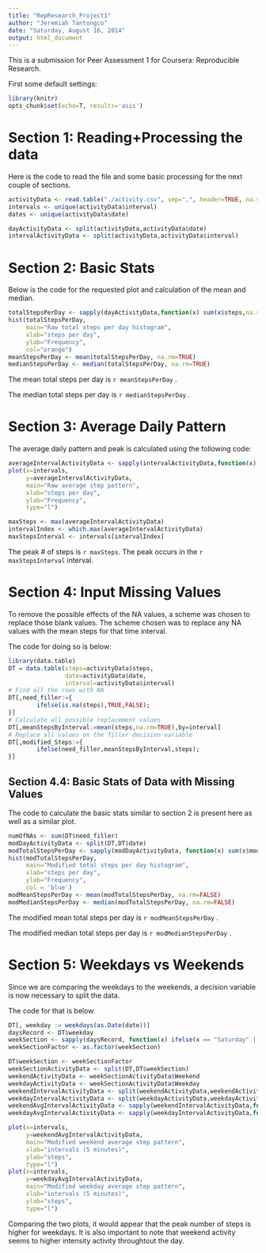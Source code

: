 ```yaml
---
title: "RepResearch_Project1"
author: "Jeremiah Tantongco"
date: "Saturday, August 16, 2014"
output: html_document
---
```


This is a submission for Peer Assessment 1 for Coursera: Reproducible Research.

First some default settings:

```r
library(knitr)
opts_chunk$set(echo=T, results='asis')
```

# Section 1: Reading+Processing the data

Here is the code to read the file and some basic processing for the next couple of sections.

```r
activityData <- read.table("./activity.csv", sep=",", header=TRUE, na.strings = 'NA')
intervals <- unique(activityData$interval)
dates <- unique(activityData$date)

dayActivityData <- split(activityData,activityData$date)
intervalActivityData <- split(activityData,activityData$interval)
```

# Section 2: Basic Stats

Below is the code for the requested plot and calculation of the mean and median.

```r
totalStepsPerDay <- sapply(dayActivityData,function(x) sum(x$steps,na.rm=FALSE))
hist(totalStepsPerDay, 
     main="Raw total steps per day histogram",
     xlab="steps per day",
     ylab="Frequency",
     col="orange")
meanStepsPerDay <- mean(totalStepsPerDay, na.rm=TRUE)
medianStepsPerDay <- median(totalStepsPerDay, na.rm=TRUE)
```

The mean total steps per day is `r meanStepsPerDay` .

The median total steps per day is `r medianStepsPerDay` .

# Section 3: Average Daily Pattern

The average daily pattern and peak is calculated using the following code:

```r
averageIntervalActivityData <- sapply(intervalActivityData,function(x) mean(x$steps,na.rm=TRUE))
plot(x=intervals,
     y=averageIntervalActivityData,
     main="Raw average step pattern",
     xlab="steps per day",
     ylab="Frequency",
     type="l")

maxSteps <- max(averageIntervalActivityData)
intervalIndex <- which.max(averageIntervalActivityData)
maxStepsInterval <- intervals[intervalIndex]
```

The peak # of steps is `r maxSteps`.
The peak occurs in the `r maxStepsInterval` interval.

# Section 4: Input Missing Values

To remove the possible effects of the NA values, a scheme was chosen to replace those blank values.
The scheme chosen was to replace any NA values with the mean steps for that time interval.

The code for doing so is below:

```r
library(data.table)
DT = data.table(steps=activityData$steps,
                date=activityData$date,
                interval=activityData$interval)
# Find all the rows with NA
DT[,need_filler:={
        ifelse(is.na(steps),TRUE,FALSE);
}]
# Calculate all possible replacement values
DT[,meanStepsByInterval:=mean(steps,na.rm=TRUE),by=interval]
# Replace all values on the filler decision variable
DT[,modified_Steps:={
        ifelse(need_filler,meanStepsByInterval,steps);
}]
```

## Section 4.4: Basic Stats of Data with Missing Values

The code to calculate the basic stats similar to section 2 is present here as well as a similar plot.

``` r
numOfNAs <- sum(DT$need_filler)
modDayActivityData <- split(DT,DT$date)
modTotalStepsPerDay <- sapply(modDayActivityData, function(x) sum(x$modified_Steps,na.rm=FALSE))
hist(modTotalStepsPerDay, 
     main="Modified total steps per day histogram",
     xlab="steps per day",
     ylab="Frequency",
     col = 'blue')
modMeanStepsPerDay <- mean(modTotalStepsPerDay, na.rm=FALSE)
modMedianStepsPerDay <- median(modTotalStepsPerDay, na.rm=FALSE)
```

The modified mean total steps per day is `r modMeanStepsPerDay` .

The modified median total steps per day is `r modMedianStepsPerDay` .

# Section 5: Weekdays vs Weekends

Since we are comparing the weekdays to the weekends, a decision variable is now necessary to split the data.

The code for that is below.

``` r
DT[, weekday := weekdays(as.Date(date))]
daysRecord <- DT$weekday
weekSection <- sapply(daysRecord, function(x) ifelse(x == "Saturday" || x == "Sunday","Weekend","Weekday") )
weekSectionFactor <- as.factor(weekSection)

DT$weekSection <- weekSectionFactor
weekSectionActivityData <- split(DT,DT$weekSection)
weekendActivityData <- weekSectionActivityData$Weekend
weekdayActivityData <- weekSectionActivityData$Weekday
weekendIntervalActivityData <- split(weekendActivityData,weekendActivityData$interval)
weekdayIntervalActivityData <- split(weekdayActivityData,weekdayActivityData$interval)
weekendAvgIntervalActivityData <- sapply(weekendIntervalActivityData,function(x) mean(x$modified_Steps,na.rm=FALSE))
weekdayAvgIntervalActivityData <- sapply(weekdayIntervalActivityData,function(x) mean(x$modified_Steps,na.rm=FALSE))

plot(x=intervals,
     y=weekendAvgIntervalActivityData,
     main="Modified weekend average step pattern",
     xlab="intervals (5 minutes)",
     ylab="steps",
     type="l")
plot(x=intervals,
     y=weekdayAvgIntervalActivityData,
     main="Modified weekday average step pattern",
     xlab="intervals (5 minutes)",
     ylab="steps",
     type="l")
```

Comparing the two plots, it would appear that the peak number of steps is higher for weekdays.
It is also important to note that weekend activity seems to higher intensity activity throughtout the day.
